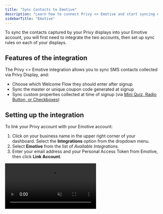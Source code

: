 ```yaml
---
title: "Sync Contacts to Emotive"
description: "Learn how to connect Privy <> Emotive and start syncing new SMS contacts."
sidebarTitle: "Emotive"
---
```


To sync the contacts captured by your Privy displays into your Emotive account, you will first need to integrate the two accounts, then set up sync rules on each of your displays.

## Features of the integration

The Privy \<\> Emotive integration allows you to sync SMS contacts collected via Privy Display, and:

- Choose which Welcome Flow they should enter after signup
- Sync the master or unique coupon code generated at signup
- Sync custom properties collected at time of signup (via [Mini Quiz, Radio Button, or Checkboxes](https://help.privy.com/docs/learn/displays/form-fields-and-elements#form-fields))

## Setting up the integration

To link your Privy account with your Emotive account:

1. Click on your business name in the upper right corner of your dashboard. Select the **Integrations** option from the dropdown menu.
2. Select **Emotive** from the list of _Available Integrations._
3. Enter your email address and your Personal Access Token from Emotive, then click **Link Account**.

<video autoPlay muted loop playsInline className="add-emotive-integration" src="/images/integrations/emotive-link-account.mp4" />

All set\! Emotive should now appear as a linked account in the _Authorized Accounts_ section.

<Accordion title="Need help finding your Personal Access Token in Emotive?" icon="circle-question">
  A Personal Access Token is also known as an "API Key" in Emotive. Your API Keys can be found by heading to **List Growth \> Integrations** on the left side of your Emotive dashboard.

  If you have an existing API Key, you can locate it on this page, then copy & paste it into the Personal Access Token field in Privy.

  ![](/images/integrations/emotive-locate-api-key.png)

  If you need to create a new API Key, you can do so by following these instructions:

  - If you're creating your very first API Key, select **Start Here** in the middle of the screen. If you have existing API Keys but you'd like to create a new one, click **Add New** in the upper right.
  - Customize your _Signup Flow Name_ on the following screen.
  - Select your **Welcome Message** from the dropdown at the bottom of the page.
  - Click **Next** once you're ready, and copy your new API Key.

  <video autoPlay muted loop playsInline className="create-api-key-in-emotive" src="/images/integrations/emotive-create-api-key.mp4" />
</Accordion>

## Add a sync rule to your displays

To add a sync rule to a display so that the collected contacts sync to Emotive:

1. Navigate to **Convert** \> **All Displays**.
2. Select the display you’d like to sync and navigate to the **Settings** step of the display builder. 
3. Click to expand **Advanced Settings** at the bottom left of the page. Scroll to the **Sync Integrations** section.
4. Select **Emotive** from the dropdown menu, configure the presented options, and **Save**.

<video autoPlay muted loop playsInline className="add-image-to-email" src="/images/integrations/emotive-add-sync-rule.mp4" />

This display’s signups will now sync to Emotive\!

<Warning>
  **Note:** Sync rules must be set up for each individual display.
</Warning>

### Sync Coupon Codes to Emotive

To sync master or unique coupon codes from Privy to Emotive, you must:

1. Have a coupon code attached to your Privy display
2. Collect the _Coupon_ Profile Attribute in your display's settings

To attach your coupon code to your display and collect the _Coupon_ Profile Attribute:

- Head to your display's **Settings**.
- Select the **Coupon** card and choose the desired coupon code from the dropdown menu.
- Next, select _Show Advanced Settings_ in the lower left.
- Select the **Profile Attributes** card, click **Collect New Attribute**, and choose "Coupon" as the _Attribute to be collected_.
- **Save** your changes.

All set\! The coupon code associated with each signup will now sync over to Emotive.

## Removing the integration

If you need to disconnect your Privy and Emotive accounts, follow these steps:

1. Click on your business name in the upper right corner of your Privy Dashboard. Select **Integrations** from the menu that appears.
2. Locate your Emotive integration under the _Authorized Accounts_ section and select the **Delete** icon.

<img
  height="200"
  src="/images/integrations/emotive-remove-integration.png"
/>